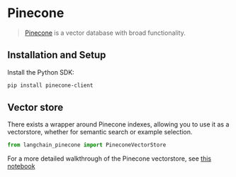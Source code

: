 # Pinecone

>[Pinecone](https://docs.pinecone.io/docs/overview) is a vector database with broad functionality.


## Installation and Setup

Install the Python SDK:

```bash
pip install pinecone-client
```


## Vector store

There exists a wrapper around Pinecone indexes, allowing you to use it as a vectorstore,
whether for semantic search or example selection.

```python
from langchain_pinecone import PineconeVectorStore
```

For a more detailed walkthrough of the Pinecone vectorstore, see [this notebook](/docs/integrations/vectorstores/pinecone)
